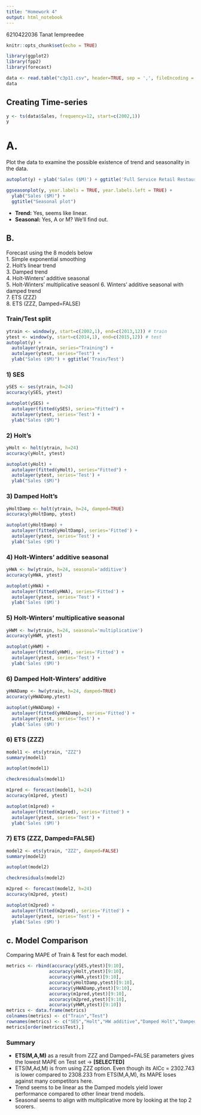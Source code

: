 ```yaml
---
title: "Homework 4"
output: html_notebook
---
```

6210422036 Tanat Iempreedee

```r
knitr::opts_chunk$set(echo = TRUE)
```

```r
library(ggplot2)
library(fpp2)
library(forecast)

data <- read.table("c3p11.csv", header=TRUE, sep = ',', fileEncoding = 'UTF-8-BOM')
data
```
## Creating Time-series
```r
y <- ts(data$Sales, frequency=12, start=c(2002,1))
y
```

# A.

Plot the data to examine the possible existence of trend and seasonality in the data.

```r
autoplot(y) + ylab('Sales ($M)') + ggtitle('Full Service Retail Restaurant Sales ($M)')
```
```r
ggseasonplot(y, year.labels = TRUE, year.labels.left = TRUE) +
  ylab("Sales ($M)") +
  ggtitle("Seasonal plot")
```
- **Trend:** Yes, seems like linear.  
- **Seasonal:** Yes, A or M? We'll find out.  


## B.
Forecast using the 8 models below  
1. Simple exponential smoothing  
2. Holt's linear trend  
3. Damped trend  
4. Holt-Winters' additive seasonal  
5. Holt-Winters' multiplicative seasonl
6. Winters' additive seasonal with damped trend  
7. ETS (ZZZ)  
8. ETS (ZZZ, Damped=FALSE)  

### Train/Test split
```r
ytrain <- window(y, start=c(2002,1), end=c(2013,12)) # train
ytest <- window(y, start=c(2014,1), end=c(2015,12)) # test 
autoplot(y) +
  autolayer(ytrain, series="Training") +
  autolayer(ytest, series="Test") +
  ylab("Sales ($M)") + ggtitle('Train/Test')
```
### 1) SES
```r
ySES <- ses(ytrain, h=24)
accuracy(ySES, ytest)
```

```r
autoplot(ySES) + 
  autolayer(fitted(ySES), series="Fitted") +
  autolayer(ytest, series='Test') +
  ylab("Sales ($M)")
```
### 2) Holt's

```r
yHolt <- holt(ytrain, h=24)
accuracy(yHolt, ytest)
```
```r
autoplot(yHolt) + 
  autolayer(fitted(yHolt), series="Fitted") +
  autolayer(ytest, series='Test') +
  ylab("Sales ($M)")
```
### 3) Damped Holt's

```r
yHoltDamp <- holt(ytrain, h=24, damped=TRUE)
accuracy(yHoltDamp, ytest)
```
```r
autoplot(yHoltDamp) +
  autolayer(fitted(yHoltDamp), series='Fitted') +
  autolayer(ytest, series='Test') +
  ylab('Sales ($M)')
```

### 4) Holt-Winters' additive seasonal

```r
yHWA <- hw(ytrain, h=24, seasonal='additive')
accuracy(yHWA, ytest)
```
```r
autoplot(yHWA) +
  autolayer(fitted(yHWA), series='Fitted') +
  autolayer(ytest, series='Test') +
  ylab('Sales ($M)')
```

### 5) Holt-Winters' multiplicative seasonal

```r
yHWM <- hw(ytrain, h=24, seasonal='multiplicative')
accuracy(yHWM, ytest)
```
```r
autoplot(yHWM) +
  autolayer(fitted(yHWM), series='Fitted') +
  autolayer(ytest, series='Test') +
  ylab('Sales ($M)')
```
### 6) Damped Holt-Winters' additive
```r
yHWADamp <- hw(ytrain, h=24, damped=TRUE)
accuracy(yHWADamp,ytest)
```
```r
autoplot(yHWADamp) + 
  autolayer(fitted(yHWADamp), series='Fitted') +
  autolayer(ytest, series='Test') +
  ylab('Sales ($M)')
```
### 6) ETS (ZZZ)
```r
model1 <- ets(ytrain, "ZZZ")
summary(model1)
```
```r
autoplot(model1)
```
```r
checkresiduals(model1)
```

```r
m1pred <- forecast(model1, h=24)
accuracy(m1pred, ytest)
```

```r
autoplot(m1pred) +
  autolayer(fitted(m1pred), series='Fitted') + 
  autolayer(ytest, series='Test') +
  ylab('Sales ($M)')
```
### 7) ETS (ZZZ, Damped=FALSE)

```r
model2 <- ets(ytrain, "ZZZ", damped=FALSE)
summary(model2)
```

```r
autoplot(model2)
```

```r
checkresiduals(model2)
```

```r
m2pred <- forecast(model2, h=24)
accuracy(m2pred, ytest)
```
```r
autoplot(m2pred) +
  autolayer(fitted(m2pred), series='Fitted') + 
  autolayer(ytest, series='Test') +
  ylab('Sales ($M)')
```

## c. Model Comparison

Comparing MAPE of Train & Test for each model.
```r
metrics <- rbind(accuracy(ySES,ytest)[9:10],
                accuracy(yHolt,ytest)[9:10],
                accuracy(yHWA,ytest)[9:10],
                accuracy(yHoltDamp,ytest)[9:10],
                accuracy(yHWADamp,ytest)[9:10],
                accuracy(m1pred,ytest)[9:10],
                accuracy(m2pred,ytest)[9:10],
                accuracy(yHWM,ytest)[9:10])
metrics <- data.frame(metrics)
colnames(metrics) <- c("Train","Test")
rownames(metrics) <- c("SES","Holt","HW additive","Damped Holt","Damped HW additive", "ETS (M,Ad,M)","ETS (M,A,M)","HW multiplicative")
metrics[order(metrics$Test),]
```

### Summary
- **ETS(M,A,M)** as a result from ZZZ and Damped=FALSE parameters gives the lowest MAPE on Test set -> **[SELECTED]**  
- ETS(M,Ad,M) is from using ZZZ option. Even though its AICc = 2302.743 is lower compared to 2308.233 from ETS(M,A,M), its MAPE loses against many competitors here.  
- Trend seems to be linear as the Damped models yield lower performance compared to other linear trend models.
- Seasonal seems to align with multiplicative more by looking at the top 2 scorers.  



